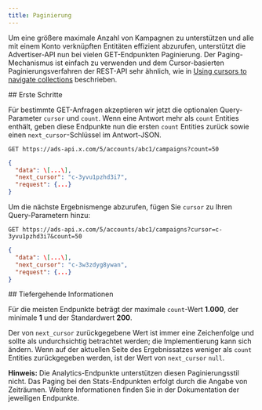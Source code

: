 ```yaml
---
title: Paginierung
---
```


Um eine größere maximale Anzahl von Kampagnen zu unterstützen und alle mit einem Konto verknüpften Entitäten effizient abzurufen, unterstützt die Advertiser-API nun bei vielen GET-Endpunkten Paginierung. Der Paging-Mechanismus ist einfach zu verwenden und dem Cursor-basierten Paginierungsverfahren der REST-API sehr ähnlich, wie in [Using cursors to navigate collections](https://developer.x.com/en/docs/x-api/v1/pagination) beschrieben.

<div id="getting-started">
  ## Erste Schritte
</div>

Für bestimmte GET-Anfragen akzeptieren wir jetzt die optionalen Query-Parameter `cursor` und `count`. Wenn eine Antwort mehr als `count` Entities enthält, geben diese Endpunkte nun die ersten `count` Entities zurück sowie einen `next_cursor`-Schlüssel im Antwort-JSON.

`GET https://ads-api.x.com/5/accounts/abc1/campaigns?count=50`

```json
{
  "data": \[...\],
  "next_cursor": "c-3yvu1pzhd3i7",
  "request": {...}
}
```

Um die nächste Ergebnismenge abzurufen, fügen Sie `cursor` zu Ihren Query-Parametern hinzu:

`GET https://ads-api.x.com/5/accounts/abc1/campaigns?cursor=c-3yvu1pzhd3i7&count=50`

```json
{
  "data": \[...\],
  "next_cursor": "c-3w3zdyg8ywan",
  "request": {...}
}
```

<div id="going-deeper">
  ## Tiefergehende Informationen
</div>

Für die meisten Endpunkte beträgt der maximale `count`-Wert **1.000**, der minimale **1** und der Standardwert **200**.

Der von `next_cursor` zurückgegebene Wert ist immer eine Zeichenfolge und sollte als undurchsichtig betrachtet werden; die Implementierung kann sich ändern. Wenn auf der aktuellen Seite des Ergebnissatzes weniger als `count` Entities zurückgegeben werden, ist der Wert von `next_cursor` `null`.

**Hinweis:** Die Analytics-Endpunkte unterstützen diesen Paginierungsstil nicht. Das Paging bei den Stats-Endpunkten erfolgt durch die Angabe von Zeiträumen. Weitere Informationen finden Sie in der Dokumentation der jeweiligen Endpunkte.